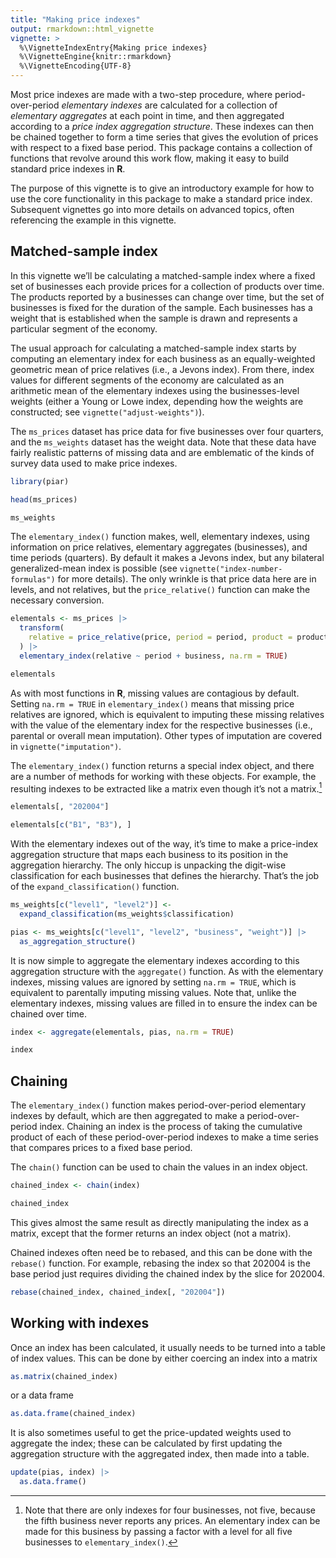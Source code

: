 ```yaml
---
title: "Making price indexes"
output: rmarkdown::html_vignette
vignette: >
  %\VignetteIndexEntry{Making price indexes}
  %\VignetteEngine{knitr::rmarkdown}
  %\VignetteEncoding{UTF-8}
---
```


Most price indexes are made with a two-step procedure, where
period-over-period *elementary indexes* are calculated for a collection
of *elementary aggregates* at each point in time, and then aggregated
according to a *price index aggregation structure*. These indexes can
then be chained together to form a time series that gives the evolution
of prices with respect to a fixed base period. This package contains a
collection of functions that revolve around this work flow, making it
easy to build standard price indexes in **R**.

The purpose of this vignette is to give an introductory example for how
to use the core functionality in this package to make a standard price
index. Subsequent vignettes go into more details on advanced topics,
often referencing the example in this vignette.

## Matched-sample index

In this vignette we'll be calculating a matched-sample index where a
fixed set of businesses each provide prices for a collection of products
over time. The products reported by a businesses can change over time,
but the set of businesses is fixed for the duration of the sample. Each
businesses has a weight that is established when the sample is drawn
and represents a particular segment of the economy.

The usual approach for calculating a matched-sample index starts by
computing an elementary index for each business as an equally-weighted
geometric mean of price relatives (i.e., a Jevons index). From there,
index values for different segments of the economy are calculated as an
arithmetic mean of the elementary indexes using the businesses-level
weights (either a Young or Lowe index, depending how the weights are
constructed; see `vignette("adjust-weights")`).

The `ms_prices` dataset has price data for five businesses over four
quarters, and the `ms_weights` dataset has the weight data. Note that
these data have fairly realistic patterns of missing data and are
emblematic of the kinds of survey data used to make price indexes.

```r
library(piar)

head(ms_prices)

ms_weights
```

The `elementary_index()` function makes, well, elementary indexes, using
information on price relatives, elementary aggregates (businesses), and
time periods (quarters). By default it makes a Jevons index, but any
bilateral generalized-mean index is possible (see
`vignette("index-number-formulas")` for more details). The only wrinkle
is that price data here are in levels, and not relatives, but the
`price_relative()` function can make the necessary conversion.

```r
elementals <- ms_prices |>
  transform(
    relative = price_relative(price, period = period, product = product)
  ) |>
  elementary_index(relative ~ period + business, na.rm = TRUE)

elementals
```

As with most functions in **R**, missing values are contagious by
default. Setting `na.rm = TRUE` in `elementary_index()` means that
missing price relatives are ignored, which is equivalent to imputing
these missing relatives with the value of the elementary index for the
respective businesses (i.e., parental or overall mean imputation). Other
types of imputation are covered in `vignette("imputation")`.

The `elementary_index()` function returns a special index object, and
there are a number of methods for working with these objects. For
example, the resulting indexes to be extracted like a matrix even
though it's not a matrix.[^1]

[^1]: Note that there are only indexes for four businesses, not five,
    because the fifth business never reports any prices. An elementary
    index can be made for this business by passing a factor with a level
    for all five businesses to `elementary_index()`.

```r
elementals[, "202004"]

elementals[c("B1", "B3"), ]
```

With the elementary indexes out of the way, it's time to make a
price-index aggregation structure that maps each business to its
position in the aggregation hierarchy. The only hiccup is unpacking the
digit-wise classification for each businesses that defines the
hierarchy. That's the job of the `expand_classification()` function.

```r
ms_weights[c("level1", "level2")] <-
  expand_classification(ms_weights$classification)

pias <- ms_weights[c("level1", "level2", "business", "weight")] |>
  as_aggregation_structure()
```

It is now simple to aggregate the elementary indexes according to this
aggregation structure with the `aggregate()` function. As with the
elementary indexes, missing values are ignored by setting `na.rm = TRUE`,
which is equivalent to parentally imputing missing values. Note that,
unlike the elementary indexes, missing values are filled in to ensure the
index can be chained over time.

```r
index <- aggregate(elementals, pias, na.rm = TRUE)

index
```

## Chaining

The `elementary_index()` function makes period-over-period elementary
indexes by default, which are then aggregated to make a
period-over-period index. Chaining an index is the process of taking the
cumulative product of each of these period-over-period indexes to make a
time series that compares prices to a fixed base period.

The `chain()` function can be used to chain the values in an index
object.

```r
chained_index <- chain(index)

chained_index
```

This gives almost the same result as directly manipulating the index as
a matrix, except that the former returns an index object (not a matrix).

Chained indexes often need be to rebased, and this can be done with the
`rebase()` function. For example, rebasing the index so that 202004 is
the base period just requires dividing the chained index by the slice
for 202004.

```r
rebase(chained_index, chained_index[, "202004"])
```

## Working with indexes

Once an index has been calculated, it usually needs to be turned into a
table of index values. This can be done by either coercing an index into
a matrix

```r
as.matrix(chained_index)
```

or a data frame

```r
as.data.frame(chained_index)
```

It is also sometimes useful to get the price-updated weights used to
aggregate the index; these can be calculated by first updating the
aggregation structure with the aggregated index, then made into a table.

```r
update(pias, index) |>
  as.data.frame()
```
